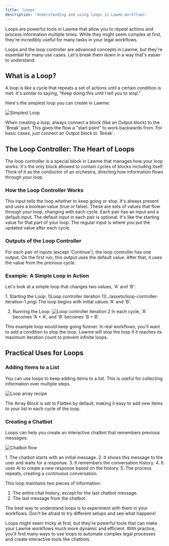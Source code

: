 ```yaml
---
title: 'Loops'
description: 'Understanding and using loops in Lawme workflows'
---
```


<Callout type="info">
  Loops are powerful tools in Lawme that allow you to repeat actions and process information multiple times. While they might seem complex at first, they're incredibly useful for many tasks in your legal workflows.
</Callout>

Loops and the loop controller are advanced concepts in Lawme, but they're essential for many use cases. Let's break them down in a way that's easier to understand.

## What is a Loop?

A loop is like a cycle that repeats a set of actions until a certain condition is met. It's similar to saying, "Keep doing this until I tell you to stop."

Here's the simplest loop you can create in Lawme:

![Simplest Loop](../assets/simplest-loop.png)

<Tip>
  When creating a loop, always connect a block (like an Output block) to the 'Break' part. This gives the flow a "start point" to work backwards from. For basic cases, just connect an Output block to `Break`.
</Tip>

## The Loop Controller: The Heart of Loops

The loop controller is a special block in Lawme that manages how your loop works. It's the only block allowed to contain cycles of blocks including itself. Think of it as the conductor of an orchestra, directing how information flows through your loop.

### How the Loop Controller Works

<CardGroup cols={2}>
  <Card title="Continue" icon="play">
    This input tells the loop whether to keep going or stop. It's always present and uses a boolean value (true or false).
  </Card>
  <Card title="Input Pairs" icon="exchange-alt">
    These are sets of values that flow through your loop, changing with each cycle. Each pair has an input and a default input.
  </Card>
</CardGroup>

<Callout type="info">
  The default input in each pair is optional. It's like the starting value for that part of your loop. The regular input is where you put the updated value after each cycle.
</Callout>

### Outputs of the Loop Controller

For each pair of inputs (except 'Continue'), the loop controller has one output. On the first run, this output uses the default value. After that, it uses the value from the previous cycle.

### Example: A Simple Loop in Action

Let's look at a simple loop that changes two values, 'A' and 'B':

<Steps>
  1. Starting the Loop:
     ![Loop controller iteration 1](../assets/loop-controller-iteration-1.png)
     The loop begins with initial values 'A' and 'B'.

  2. Running the Loop:
     ![Loop controller iteration 2](../assets/loop-controller-iteration-2.png)
     In each cycle, 'A' becomes 'A + A', and 'B' becomes 'B + B'.
</Steps>

<Warning>
  This example loop would keep going forever. In real workflows, you'll want to add a condition to stop the loop. Lawme will stop the loop if it reaches its maximum iteration count to prevent infinite loops.
</Warning>

## Practical Uses for Loops

### Adding Items to a List

You can use loops to keep adding items to a list. This is useful for collecting information over multiple steps.

![Loop array recipe](../assets/loop-array-recipe.png)

<Callout type="info">
  The Array Block is set to Flatten by default, making it easy to add new items to your list in each cycle of the loop.
</Callout>

### Creating a Chatbot

Loops can help you create an interactive chatbot that remembers previous messages:

![Chatbot flow](../assets/chatbot-flow.png)

<Steps>
  1. The chatbot starts with an initial message.
  2. It shows this message to the user and waits for a response.
  3. It remembers the conversation history.
  4. It uses AI to create a new response based on the history.
  5. The process repeats, creating a continuous conversation.
</Steps>

This loop maintains two pieces of information:
1. The entire chat history, except for the last chatbot message.
2. The last message from the chatbot.

<Tip>
  The best way to understand loops is to experiment with them in your workflows. Don't be afraid to try different setups and see what happens!
</Tip>

Loops might seem tricky at first, but they're powerful tools that can make your Lawme workflows much more dynamic and efficient. With practice, you'll find many ways to use loops to automate complex legal processes and create interactive tools like chatbots.
